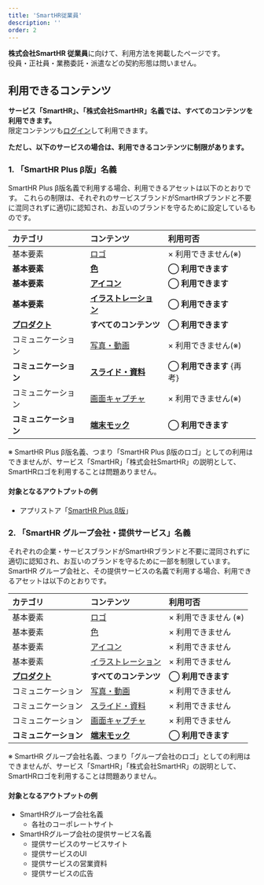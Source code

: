 ```yaml
---
title: 'SmartHR従業員'
description: ''
order: 2
---
```


**株式会社SmartHR 従業員**に向けて、利用方法を掲載したページです。  
役員・正社員・業務委託・派遣などの契約形態は問いません。

## 利用できるコンテンツ
**サービス「SmartHR」、「株式会社SmartHR」名義では、すべてのコンテンツを利用できます。**  
限定コンテンツも[ログイン](/login)して利用できます。

**ただし、以下のサービスの場合は、利用できるコンテンツに制限があります。**  

### 1. 「SmartHR Plus β版」名義

SmartHR Plus β版名義で利用する場合、利用できるアセットは以下のとおりです。
これらの制限は、それぞれのサービスブランドがSmartHRブランドと不要に混同されずに適切に認知され、お互いのブランドを守るために設定しているものです。

| カテゴリ | コンテンツ | 利用可否 |
| :-- | :-- | :-- |
| 基本要素 | [ロゴ](/basics/logos) | × 利用できません(※) |
| **基本要素** | **[色](/basics/colors)** | **◯ 利用できます** |
| **基本要素** | **[アイコン](/basics/icon)** | **◯ 利用できます** |
| **基本要素** | **[イラストレーション](/basics/illustrations)** | **◯ 利用できます** |
| **[プロダクト](/products)** | **すべてのコンテンツ** | **◯ 利用できます** |
| コミュニケーション | [写真・動画](/communication/photography/) | × 利用できません(※) |
| **コミュニケーション** | **[スライド・資料](/communication/slides/)** | **◯ 利用できます** {再考} |
| コミュニケーション | [画面キャプチャ](/communication/capture/) | × 利用できません(※) |
| **コミュニケーション** | **[端末モック](/communication/mock)** | **◯ 利用できます** |

※ SmartHR Plus β版名義、つまり「SmartHR Plus β版のロゴ」としての利用はできませんが、サービス「SmartHR」「株式会社SmartHR」の説明として、SmartHRロゴを利用することは問題ありません。


#### 対象となるアウトプットの例
- アプリストア「<a href="https://www.smarthr.plus/" taeget="_blank">SmartHR Plus β版</a>」

### 2. 「SmartHR グループ会社・提供サービス」名義

それぞれの企業・サービスブランドがSmartHRブランドと不要に混同されずに適切に認知され、お互いのブランドを守るために一部を制限しています。  
SmartHR グループ会社と、その提供サービスの名義で利用する場合、利用できるアセットは以下のとおりです。


| カテゴリ | コンテンツ | 利用可否 |
| :-- | :-- | :-- |
| 基本要素 | [ロゴ](/basics/logos) | × 利用できません (※) |
| 基本要素 | [色](/basics/colors) | × 利用できません |
| 基本要素 | [アイコン](/basics/icon) | × 利用できません |
| 基本要素 | [イラストレーション](/basics/illustrations) | × 利用できません |
| **[プロダクト](/products)** | **すべてのコンテンツ** | **◯ 利用できます** |
| コミュニケーション | [写真・動画](/communication/photography/) | × 利用できません |
| コミュニケーション | [スライド・資料](/communication/slides/) | × 利用できません |
| コミュニケーション | [画面キャプチャ](/communication/capture/) | × 利用できません |
| **コミュニケーション** | **[端末モック](/communication/mock)** | **◯ 利用できます** |

※ SmartHR グループ会社名義、つまり「グループ会社のロゴ」としての利用はできませんが、サービス「SmartHR」「株式会社SmartHR」の説明として、SmartHRロゴを利用することは問題ありません。

#### 対象となるアウトプットの例
- SmartHRグループ会社名義
    - 各社のコーポレートサイト
- SmartHRグループ会社の提供サービス名義
    - 提供サービスのサービスサイト
    - 提供サービスのUI
    - 提供サービスの営業資料
    - 提供サービスの広告

